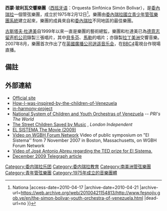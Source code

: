 '''西蒙·玻利瓦交響樂團'''（[[西班牙语|西班牙语]]：Orquesta Sinfónica Simón Bolívar），是[[委內瑞拉|委內瑞拉]]一個管弦樂團，成立於1975年2月12日<ref>{{Cite web |url=http://www.fesnojiv.gob.ve/en/the-simon-bolivar-youth-orchestra-of-venezuela.html |title=The Simón Bolívar Youth Orchestra of Venezuela - National System of Youth and Children\\\'s Orchestras of Venezuela {{!}} Nationa |access-date=2010-04-17 |archive-date=2010-04-21 |archive-url=https://web.archive.org/web/20100421154813/http://www.fesnojiv.gob.ve/en/the-simon-bolivar-youth-orchestra-of-venezuela.html |dead-url=no }}</ref>。樂團由[[委內瑞拉國立青少年管弦樂團系統|委內瑞拉國立青少年管弦樂團系統]]建立起來，樂團的成員來自和[[委內瑞拉|委內瑞拉]]不同地區的最佳樂團。

[[古斯塔夫·杜達美|古斯塔夫·杜達美]]自1999年以來一直是樂團的藝術總監，樂團和杜達美已為[[德意志留声机公司|德意志留声机公司]]錄製三張唱片，其中[[貝多芬|貝多芬]]、[[古斯塔夫·馬勒|馬勒]]的唱片；亦錄製[[拉丁美洲|拉丁美洲]]交響音樂。 2007年8月，樂團首次作出了在[[英國廣播公司|英國廣播公司]][[逍遥音乐会|逍遥音乐会]]，在[[BBC4|BBC4]]電視台作現場直播。

== 備註 ==
{{reflist}}

== 外部連結 ==
* [https://web.archive.org/web/20100103094434/http://fesnojiv.gob.ve/en.html Official site]
* [http://www.telegraph.co.uk/culture/music/3563931/How-I-was-inspired-by-the-children-of-Venezuela.html How-I-was-inspired-by-the-children-of-Venezuela] {{Wayback|url=http://www.telegraph.co.uk/culture/music/3563931/How-I-was-inspired-by-the-children-of-Venezuela.html |date=20121112142803 }}
* [http://www.guardian.co.uk/music/tomserviceblog/2009/sep/30/in-harmony-project in-harmony-project] {{Wayback|url=http://www.guardian.co.uk/music/tomserviceblog/2009/sep/30/in-harmony-project |date=20100423083708 }}
* [http://www.theworld.org/?q=node/296 National System of Children and Youth Orchestras of Venezuela] {{Wayback|url=http://www.theworld.org/?q=node%2F296 |date=20120929072752 }} -- ''PRI's The World''
* [http://findarticles.com/p/articles/mi_qn4158/is_20070817/ai_n19471195 The Street Children Saved by Music] {{Wayback|url=http://findarticles.com/p/articles/mi_qn4158/is_20070817/ai_n19471195 |date=20090309071556 }}, ''London Independent''
* [https://web.archive.org/web/20140812212609/http://www.el-sistema-film.com/ EL SISTEMA The Movie (2009)]
* [https://web.archive.org/web/20090907010718/http://forum.wgbh.org/node/3744 Video on WGBH Forum Network] Video of public symposium on "El Sistema'' from 7 November 2007 in Boston, Massachusetts, on WGBH Forum Network
* [http://www.ted.com/talks/jose_abreu_on_kids_transformed_by_music.html Video of José Antonio Abreu regarding the TED prize for El Sistema.] {{Wayback|url=http://www.ted.com/talks/jose_abreu_on_kids_transformed_by_music.html |date=20100317230206 }}
* [http://www.telegraph.co.uk/culture/music/classicalmusic/6866818/El-Sistema-when-music-cuts-crime-and-saves-lives.html December 2009 Telegraph article] {{Wayback|url=http://www.telegraph.co.uk/culture/music/classicalmusic/6866818/El-Sistema-when-music-cuts-crime-and-saves-lives.html |date=20100529182112 }}


{{Authority control}}
[[Category:委内瑞拉乐团|Category:委内瑞拉乐团]]
[[Category:委内瑞拉教育|Category:委内瑞拉教育]]
[[Category:南美洲管弦樂團|Category:南美洲管弦樂團]]
[[Category:青年管弦樂團|Category:青年管弦樂團]]
[[Category:1975年成立的音樂團體|Category:1975年成立的音樂團體]]